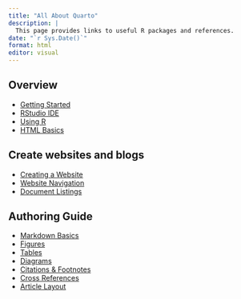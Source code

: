 ```yaml
---
title: "All About Quarto"
description: |
  This page provides links to useful R packages and references.
date: "`r Sys.Date()`"
format: html
editor: visual
---
```


## Overview

- [Getting Started](https://quarto.org/docs/get-started/)
- [RStudio IDE](https://quarto.org/docs/tools/rstudio.html)
- [Using R](https://quarto.org/docs/computations/r.html)
- [HTML Basics](https://quarto.org/docs/output-formats/html-basics.html)  

## Create websites and blogs
- [Creating a Website](https://quarto.org/docs/websites/)
- [Website Navigation](https://quarto.org/docs/websites/website-navigation.html)
- [Document Listings](https://quarto.org/docs/websites/website-listings.html)

## Authoring Guide
- [Markdown Basics](https://quarto.org/docs/authoring/markdown-basics.html)
- [Figures](https://quarto.org/docs/authoring/figures.html)
- [Tables](https://quarto.org/docs/authoring/tables.html)
- [Diagrams](https://quarto.org/docs/authoring/diagrams.html)
- [Citations & Footnotes](https://quarto.org/docs/authoring/footnotes-and-citations.html)
- [Cross References](https://quarto.org/docs/authoring/cross-references.html)
- [Article Layout](https://quarto.org/docs/authoring/article-layout.html)


